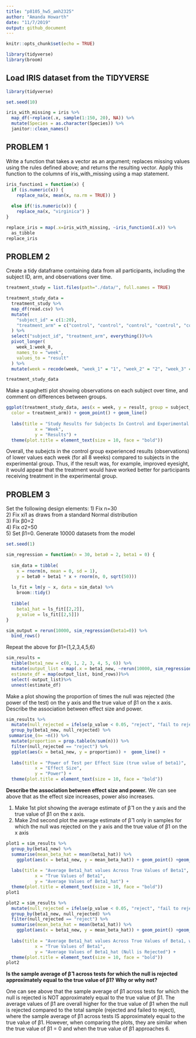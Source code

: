 ```yaml
---
title: "p8105_hw5_amh2325"
author: "Amanda Howarth"
date: "11/7/2019"
output: github_document
---
```


```r
knitr::opts_chunk$set(echo = TRUE)

library(tidyverse)
library(broom)
```

## Load IRIS dataset from the TIDYVERSE 
```r
library(tidyverse)

set.seed(10)

iris_with_missing = iris %>% 
  map_df(~replace(.x, sample(1:150, 20), NA)) %>%
  mutate(Species = as.character(Species)) %>% 
  janitor::clean_names()
```
## PROBLEM 1
Write a function that takes a vector as an argument; replaces missing values using the rules defined above; and returns the resulting vector. Apply this function to the columns of iris_with_missing using a map statement. 

```r
iris_function1 = function(x) {
  if (is.numeric(x)) {
    replace_na(x, mean(x, na.rm = TRUE)) }
    
  else if(!is.numeric(x)) {
    replace_na(x, "virginica") }
}
```

```r
replace_iris = map(.x=iris_with_missing, ~iris_function1(.x)) %>% 
  as_tibble
replace_iris
```
## PROBLEM 2
Create a tidy dataframe containing data from all participants, including the subject ID, arm, and observations over time. 
```r
treatment_study = list.files(path="./data/", full.names = TRUE)

treatment_study_data = 
  treatment_study %>%
  map_df(read.csv) %>% 
  mutate(
    "subject_id" = c(1:20),
    "treatment_arm" = c("control", "control", "control", "control", "control", "control", "control", "control", "control", "control", "experimental", "experimental", "experimental", "experimental", "experimental", "experimental", "experimental", "experimental", "experimental", "experimental")
  ) %>% 
  select("subject_id", "treatment_arm", everything())%>% 
  pivot_longer(
    week_1:week_8, 
    names_to = "week",
    values_to = "result"
  ) %>%
  mutate(week = recode(week, "week_1" = "1", "week_2" = "2", "week_3" = "3", "week_4" = "4", "week_5" = "5", "week_6" = "6", "week_7" = "7", "week_8" = "8"))

treatment_study_data
```
Make a spaghetti plot showing observations on each subject over time, and comment on differences between groups. 
```r
ggplot(treatment_study_data, aes(x = week, y = result, group = subject_id,
  color = treatment_arm)) + geom_point() + geom_line()
  
  labs(title = "Study Results for Subjects In Control and Experimental Groups, Over an 8-Week Study Period", 
           x = "Week",
           y = "Results") +
  theme(plot.title = element_text(size = 10, face = "bold"))
```
Overall, the subejcts in the control group experienced results (observations) of lower values each week (for all 8 weeks) compared to subjects in the experimental group. Thus, if the result was, for example, improved eyesight, it would appear that the treatment would have worked better for participants receiving treatment in the experimental group.

## PROBLEM 3 
 Set the following design elements:
 1) Fix n=30 <br>
 2) Fix xi1 as draws from a standard Normal distribution <br>
 3) Fix β0=2 <br>
 4) Fix σ2=50 <br>
 5) Set β1=0. Generate 10000 datasets from the model <br>
```r
set.seed(1)

sim_regression = function(n = 30, beta0 = 2, beta1 = 0) {
  
  sim_data = tibble(
    x = rnorm(n, mean = 0, sd = 1),
    y = beta0 + beta1 * x + rnorm(n, 0, sqrt(50)))
  
  ls_fit = lm(y ~ x, data = sim_data) %>%
    broom::tidy()
  
  tibble(
    beta1_hat = ls_fit[[2,2]],
    p_value = ls_fit[[2,5]])
}

sim_output = rerun(10000, sim_regression(beta1=0)) %>%
  bind_rows()
```

Repeat the above for β1={1,2,3,4,5,6}

```r
sim_results = 
  tibble(beta1_new = c(0, 1, 2, 3, 4, 5, 6)) %>% 
  mutate(output_list = map(.x = beta1_new, ~rerun(10000, sim_regression(beta1 = .x))),
  estimate_df = map(output_list, bind_rows))%>%
  select(-output_list)%>% 
  unnest(estimate_df)
```
Make a plot showing the proportion of times the null was rejected (the power of the test) on the y axis and the true value of β1 on the x axis. Describe the association between effect size and power.

```r
sim_results %>% 
  mutate(null_rejected = ifelse(p_value < 0.05, "reject", "fail to reject")) %>% 
  group_by(beta1_new, null_rejected) %>% 
 summarise_(n= ~n()) %>%
  mutate(proportion = prop.table(n/sum(n))) %>% 
  filter(null_rejected == "reject") %>%
  ggplot(aes(x = beta1_new, y = proportion)) +  geom_line() +
  
  labs(title = "Power of Test per Effect Size (true value of beta1)", 
           x = "Effect Size",
           y = "Power") +
  theme(plot.title = element_text(size = 10, face = "bold"))
```
**Describe the association between effect size and power.**
We can see above that as the effect size increases, power also increases. 


1) Make 1st plot showing the average estimate of β̂ 1 on the y axis and the true value of β1 on the x axis. <br>
2) Make 2nd second plot the average estimate of β̂ 1 only in samples for which the null was rejected on the y axis and the true value of β1 on the x axis
```r
plot1 = sim_results %>% 
  group_by(beta1_new) %>% 
  summarise(mean_beta_hat = mean(beta1_hat)) %>% 
    ggplot(aes(x = beta1_new, y = mean_beta_hat)) + geom_point() +geom_line() +
  
  labs(title = "Average Beta1_hat values Across True Values of Beta1", 
           x = "True Values of Beta1",
           y = "Average Values of Beta1_hat") +
  theme(plot.title = element_text(size = 10, face = "bold"))
plot1

plot2 = sim_results %>% 
  mutate(null_rejected = ifelse(p_value < 0.05, "reject", "fail to reject")) %>% 
  group_by(beta1_new, null_rejected) %>% 
  filter(null_rejected == "reject") %>%
  summarise(mean_beta_hat = mean(beta1_hat)) %>% 
    ggplot(aes(x = beta1_new, y = mean_beta_hat)) + geom_point() +geom_line() +
  
  labs(title = "Average Beta1_hat values Across True Values of Beta1, when the Null is Rejected (p-value < 0.05)", 
           x = "True Values of Beta1",
           y = "Average Values of Beta1_hat (Null is Rejected") +
  theme(plot.title = element_text(size = 10, face = "bold"))
plot2
```

**Is the sample average of β̂ 1 across tests for which the null is rejected approximately equal to the true value of β1? Why or why not?**

One can see above that the sample average of β̂1 across tests for which the null is rejected is NOT approximately equal to the true value of β1. The average values of β̂1 are overall higher for the true value of β1 when the null is rejected compared to the total sample (rejected and failed to reject), where the sample average of β̂1 across tests IS approximately equal to the true value of β1. However, when comparing the plots, they are similar when the true value of  β1 = 0 and when the true value of β1 approaches 6. 

